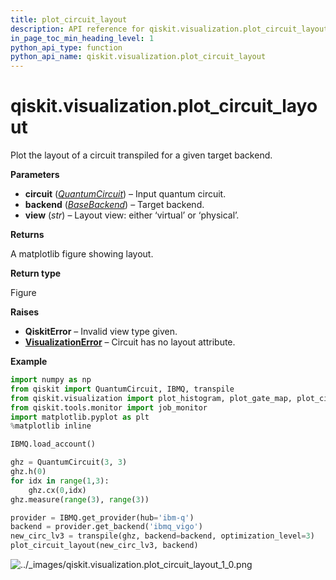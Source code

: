 ```yaml
---
title: plot_circuit_layout
description: API reference for qiskit.visualization.plot_circuit_layout
in_page_toc_min_heading_level: 1
python_api_type: function
python_api_name: qiskit.visualization.plot_circuit_layout
---
```


# qiskit.visualization.plot\_circuit\_layout

<Function id="qiskit.visualization.plot_circuit_layout" isDedicatedPage={true} github="https://github.com/qiskit/qiskit/tree/stable/0.19/qiskit/visualization/gate_map.py" signature="plot_circuit_layout(circuit, backend, view='virtual')">
  Plot the layout of a circuit transpiled for a given target backend.

  **Parameters**

  *   **circuit** ([*QuantumCircuit*](qiskit.circuit.QuantumCircuit "qiskit.circuit.QuantumCircuit")) – Input quantum circuit.
  *   **backend** ([*BaseBackend*](qiskit.providers.BaseBackend "qiskit.providers.BaseBackend")) – Target backend.
  *   **view** (*str*) – Layout view: either ‘virtual’ or ‘physical’.

  **Returns**

  A matplotlib figure showing layout.

  **Return type**

  Figure

  **Raises**

  *   **QiskitError** – Invalid view type given.
  *   [**VisualizationError**](qiskit.visualization.VisualizationError "qiskit.visualization.VisualizationError") – Circuit has no layout attribute.

  **Example**

  ```python
  import numpy as np
  from qiskit import QuantumCircuit, IBMQ, transpile
  from qiskit.visualization import plot_histogram, plot_gate_map, plot_circuit_layout
  from qiskit.tools.monitor import job_monitor
  import matplotlib.pyplot as plt
  %matplotlib inline

  IBMQ.load_account()

  ghz = QuantumCircuit(3, 3)
  ghz.h(0)
  for idx in range(1,3):
      ghz.cx(0,idx)
  ghz.measure(range(3), range(3))

  provider = IBMQ.get_provider(hub='ibm-q')
  backend = provider.get_backend('ibmq_vigo')
  new_circ_lv3 = transpile(ghz, backend=backend, optimization_level=3)
  plot_circuit_layout(new_circ_lv3, backend)
  ```

  ![../\_images/qiskit.visualization.plot\_circuit\_layout\_1\_0.png](/images/api/qiskit/0.33/qiskit.visualization.plot_circuit_layout_1_0.png)
</Function>

